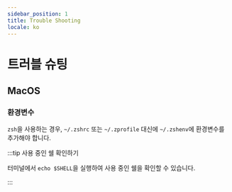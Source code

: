 ```yaml
---
sidebar_position: 1
title: Trouble Shooting
locale: ko
---
```


# 트러블 슈팅

## MacOS

### 환경변수

`zsh`을 사용하는 경우, `~/.zshrc` 또는 `~/.zprofile` 대신에 `~/.zshenv`에 환경변수를 추가해야 합니다.

:::tip 사용 중인 쉘 확인하기

터미널에서 `echo $SHELL`을 실행하여 사용 중인 쉘을 확인할 수 있습니다.

:::
